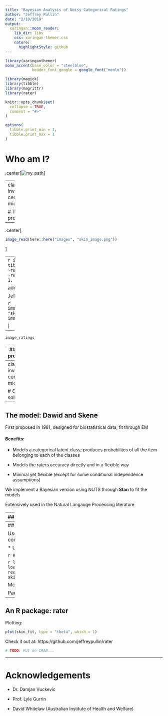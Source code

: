 ```yaml
---
title: "Bayesian Analysis of Noisy Categorical Ratings"
author: "Jeffrey Pullin"
date: "2/10/2019"
output:
  xaringan::moon_reader:
    lib_dir: libs
    css: xaringan-themer.css
    nature:
      highlightStyle: github
---
```


```r
library(xaringanthemer)
mono_accent(base_color = "steelblue", 
            header_font_google = google_font("menlo"))
```

```r
library(magick)
library(tibble)
library(magrittr)
library(rater)

knitr::opts_chunk$set(
  collapse = TRUE,
  comment = "#>"
)

options(
  tibble.print_min = 1, 
  tibble.print_max = 1
)
```

# Who am I?

.center[![my_path](images/my_path_image.png)]

---
class: inverse, center, middle

# The problem

---

.center[

```r
image_read(here::here("images", "skin_image.png"))
```

]

---
```r
image_ratings <- tibble::tribble(
  ~rater_1, ~rater_2, ~rater_3, ~rater_4, ~rater_5, 
         1,        2,        1,        2,       1, 
)
```

add the ratings image on the left

.left[

```r
image_read(here::here("images", "skin_image.png")) %>% 
  image_scale("400")
```

]

--

```r
image_ratings
```

---
## The problem

Need a model which:

* Predicts latent class (with uncertainty!)

* Incoporates information (a priori and data driven) about the raters accuracy

Also:

* We need to understand how the model performs in range of situations

* We need software (R package) to fit the model

---
class: inverse, center, middle

# Our solution

---

## The model: Dawid and Skene

First proposed in 1981, designed for biostatistical data, fit through EM

#### Benefits:

* Models a categorical latent class; produces probabilites of all the item 
  belonging to each of the classes

* Models the raters accuracy directly and in a flexible way 

* Minimal yet flexible (except for some conditional independence assumptions)

We implement a Bayesian version using NUTS through **Stan** to fit
the models

Extensively used in the Natural Langauge Processing literature

---
## Simulations

TODO: which are the best simulations?

Some writing and some more writing about our amazing simulations

* Some dot points

* and another

We will have these as plots so we can control the formatting more precisely

.pull-left[

```r
# Placeholder until we have better plots
"/Users/jeffreypullin/Documents/papers/rater/paper/figures/figure_2.pdf" %>% 
  image_read() %>%
  image_scale("300")
```

]

.pull-right[

```r
# Placeholder until we have better plots
"/Users/jeffreypullin/Documents/papers/rater/paper/figures/figure_3.pdf" %>% 
  image_read() %>%
  image_scale("300")
```

]

---
## An R package: rater

Uses the probablistic progamming language **Stan** as a computational backend.
Designed to be:

* User friendly / well documented
* Good software (testing, CI, etc.)

```r
#remotes::install_github(jeffreypullin/rater)
library(rater)
```

```r
library(rater)
# For the purposes of the talk we hide data load/conversion issues
skin <- readRDS("/Users/jeffreypullin/Documents/R/paper/data/skin.rds")
skin <- long_data(skin)
skin_fit <- rater(skin, dawid_skene())
```

Model fitting:
```r
skin_fit <- rater(skin, dawid_skene())
```

Parameter extraction:
```r
extract_pi(skin_fit) %>% round(2)
```

---
## An R package: rater

Plotting:
```r
plot(skin_fit, type = "theta", which = 1)
```

Check it out at: https://github.com/jeffreypullin/rater

```r
# TODO: Put on CRAN...
```

---
# Acknowledgements

- Dr. Damjan Vuckevic

- Prof. Lyle Gurrin

- David Whitelaw (Australian Institute of Health and Welfare)
